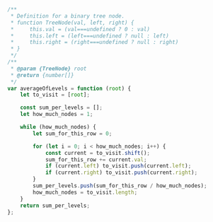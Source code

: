 ```js
/**
 * Definition for a binary tree node.
 * function TreeNode(val, left, right) {
 *     this.val = (val===undefined ? 0 : val)
 *     this.left = (left===undefined ? null : left)
 *     this.right = (right===undefined ? null : right)
 * }
 */
/**
 * @param {TreeNode} root
 * @return {number[]}
 */
var averageOfLevels = function (root) {
	let to_visit = [root];

	const sum_per_levels = [];
	let how_much_nodes = 1;

	while (how_much_nodes) {
		let sum_for_this_row = 0;

		for (let i = 0; i < how_much_nodes; i++) {
			const current = to_visit.shift();
			sum_for_this_row += current.val;
			if (current.left) to_visit.push(current.left);
			if (current.right) to_visit.push(current.right);
		}
		sum_per_levels.push(sum_for_this_row / how_much_nodes);
		how_much_nodes = to_visit.length;
	}
	return sum_per_levels;
};
```
